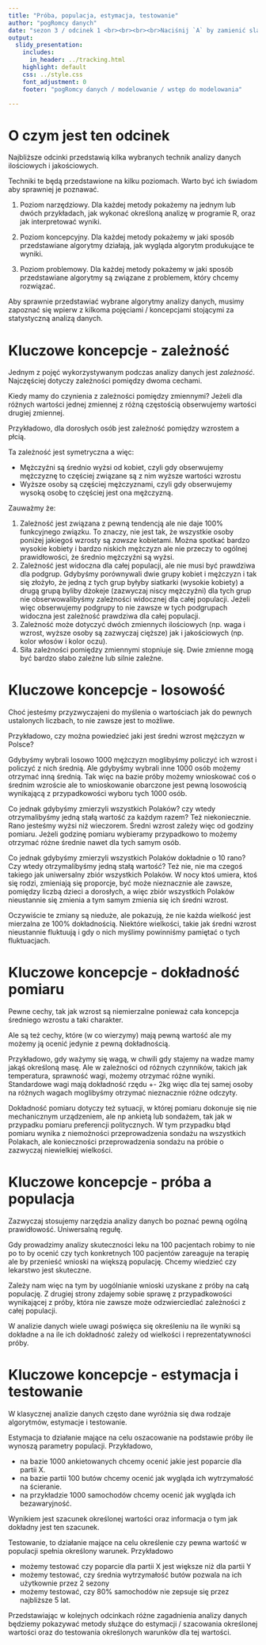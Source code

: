 ```yaml
---
title: "Próba, populacja, estymacja, testowanie"
author: "pogRomcy danych"
date: "sezon 3 / odcinek 1 <br><br><br><br>Naciśnij `A` by zamienić slajdy na ciągły tekst <br> Naciśnij `T` by wyświetlić spis treści"
output:
  slidy_presentation:
    includes:
      in_header: ../tracking.html
    highlight: default
    css: ../style.css
    font_adjustment: 0
    footer: "pogRomcy danych / modelowanie / wstęp do modelowania"

---
```


# O czym jest ten odcinek

Najbliższe odcinki przedstawią kilka wybranych technik analizy danych ilościowych i jakościowych.

Techniki te będą przedstawione na kilku poziomach. Warto być ich świadom aby sprawniej je poznawać.

1. Poziom narzędziowy. Dla każdej metody pokażemy na jednym lub dwóch przykładach, jak wykonać określoną analizę w programie R, oraz jak interpretować wyniki.

2. Poziom koncepcyjny. Dla każdej metody pokażemy w jaki sposób przedstawiane algorytmy działają, jak wygląda algorytm produkujące te wyniki.

3. Poziom problemowy. Dla każdej metody pokażemy w jaki sposób przedstawiane algorytmy są związane z problemem, który chcemy rozwiązać. 

Aby sprawnie przedstawiać wybrane algorytmy analizy danych, musimy zapoznać się wpierw z kilkoma pojęciami / koncepcjami stojącymi za statystyczną analizą danych.

# Kluczowe koncepcje - zależność

Jednym z pojęć wykorzystywanym podczas analizy danych jest *zależność*. 
Najczęściej dotyczy zależności pomiędzy dwoma cechami.

Kiedy mamy do czynienia z zależności pomiędzy zmiennymi? 
Jeżeli dla różnych wartości jednej zmiennej z różną częstością obserwujemy wartości drugiej zmiennej.

Przykładowo, dla dorosłych osób jest zależność pomiędzy wzrostem a płcią.

Ta zależność jest symetryczna a więc:

- Mężczyźni są średnio wyżsi od kobiet, czyli gdy obserwujemy mężczyznę to częściej związane są z nim wyższe wartości wzrostu
- Wyższe osoby są częściej mężczyznami, czyli gdy obserwujemy wysoką osobę to częściej jest ona mężczyzną.

Zauważmy że:

1. Zależność jest związana z pewną tendencją ale nie daje 100% funkcyjnego związku. To znaczy, nie jest tak, że wszystkie osoby poniżej jakiegoś wzrosty są *zawsze* kobietami. Można spotkać bardzo wysokie kobiety i bardzo niskich mężczyzn ale nie przeczy to ogólnej prawidłowości, że średnio mężczyźni są wyżsi.
2. Zależność jest widoczna dla całej populacji, ale nie musi być prawdziwa dla podgrup. Gdybyśmy porównywali dwie grupy kobiet i mężczyzn i tak się złożyło, że jedną z tych grup byłyby siatkarki (wysokie kobiety) a drugą grupą byliby dżokeje (zazwyczaj niscy mężczyźni) dla tych grup nie obserwowalibyśmy zależności widocznej dla całej populacji. Jeżeli więc obserwujemy podgrupy to nie zawsze w tych podgrupach widoczna jest zależność prawdziwa dla całej populacji.
3. Zależność może dotyczyć dwóch zmiennych ilościowych (np. waga i wzrost, wyższe osoby są zazwyczaj cięższe) jak i jakościowych (np. kolor włosów i kolor oczu).
4. Siła zależności pomiędzy zmiennymi stopniuje się. Dwie zmienne mogą być bardzo słabo zależne lub silnie zależne.


# Kluczowe koncepcje - losowość

Choć jesteśmy przyzwyczajeni do myślenia o wartościach jak do pewnych ustalonych liczbach, to nie zawsze jest to możliwe.

Przykładowo, czy można powiedzieć jaki jest średni wzrost mężczyzn w Polsce?

Gdybyśmy wybrali losowo 1000 mężczyzn moglibyśmy policzyć ich wzrost i policzyć z nich średnią. 
Ale gdybyśmy wybrali inne 1000 osób możemy otrzymać inną średnią. Tak więc na bazie próby możemy wnioskować coś o średnim wzroście ale to wnioskowanie obarczone jest pewną losowością wynikającą z przypadkowości wyboru tych 1000 osób.

Co jednak gdybyśmy zmierzyli wszystkich Polaków? czy wtedy otrzymalibyśmy jedną stałą wartość za każdym razem? Też niekoniecznie. Rano jesteśmy wyżsi niż wieczorem. Średni wzrost zależy więc od godziny pomiaru. Jeżeli godzinę pomiaru wybieramy przypadkowo to możemy otrzymać różne średnie nawet dla tych samym osób.

Co jednak gdybyśmy zmierzyli wszystkich Polaków dokładnie o 10 rano? Czy wtedy otrzymalibyśmy jedną stałą wartość?
Też nie, nie ma czegoś takiego jak uniwersalny zbiór wszystkich Polaków. W nocy ktoś umiera, ktoś się rodzi, zmieniają się proporcje, być może nieznacznie ale zawsze, pomiędzy liczbą dzieci a dorosłych, a więc zbiór wszystkich Polaków nieustannie się zmienia a tym samym zmienia się ich średni wzrost.

Oczywiście te zmiany są nieduże, ale pokazują, że nie każda wielkość jest mierzalna ze 100% dokładnością. Niektóre wielkości, takie jak średni wzrost nieustannie fluktuują i gdy o nich myślimy powinniśmy pamiętać o tych fluktuacjach.


# Kluczowe koncepcje - dokładność pomiaru

Pewne cechy, tak jak wzrost są niemierzalne ponieważ cała koncepcja średniego wzrostu a taki charakter.

Ale są też cechy, które (w co wierzymy) mają pewną wartość ale my możemy ją ocenić jedynie z pewną dokładnością.

Przykładowo, gdy ważymy się wagą, w chwili gdy stajemy na wadze mamy jakąś określoną masę. Ale w zależności od różnych czynników, takich jak temperatura, sprawność wagi, możemy otrzymać różne wyniki. Standardowe wagi mają dokładność rzędu +- 2kg więc dla tej samej osoby na różnych wagach moglibyśmy otrzymać nieznacznie różne odczyty.

Dokładność pomiaru dotyczy też sytuacji, w której pomiaru dokonuje się nie mechanicznym urządzeniem, ale np ankietą lub sondażem, tak jak w przypadku pomiaru preferencji politycznych. W tym przypadku błąd pomiaru wynika z niemożności przeprowadzenia sondażu na wszystkich Polakach, ale konieczności przeprowadzenia sondażu na próbie o zazwyczaj niewielkiej wielkości.


# Kluczowe koncepcje - próba a populacja

Zazwyczaj stosujemy narzędzia analizy danych bo poznać pewną ogólną prawidłowość. Uniwersalną regułę.

Gdy prowadzimy analizy skuteczności leku na 100 pacjentach robimy to nie po to by ocenić czy tych konkretnych 100 pacjentów zareaguje na terapię ale by przenieść wnioski na większą populację. Chcemy wiedzieć czy lekarstwo jest skuteczne.

Zależy nam więc na tym by uogólnianie wnioski uzyskane z próby na całą populację. Z drugiej strony zdajemy sobie sprawę z przypadkowości wynikającej z próby, która nie zawsze może odzwierciedlać zależności z całej populacji.

W analizie danych wiele uwagi poświęca się określeniu na ile wyniki są dokładne a na ile ich dokładność zależy od wielkości i reprezentatywności próby.


# Kluczowe koncepcje - estymacja i testowanie

W klasycznej analizie danych często dane wyróżnia się dwa rodzaje algorytmów, estymacje i testowanie.

Estymacja to działanie mające na celu oszacowanie na podstawie próby ile wynoszą parametry populacji. Przykładowo,

* na bazie 1000 ankietowanych chcemy ocenić jakie jest poparcie dla partii X. 
* na bazie partii 100 butów chcemy ocenić jak wygląda ich wytrzymałość na ścieranie. 
* na przykładzie 1000 samochodów chcemy ocenić jak wygląda ich bezawaryjność. 

Wynikiem jest szacunek określonej wartości oraz informacja o tym jak dokładny jest ten szacunek.


Testowanie, to działanie mające na celu określenie czy pewna wartość w populacji spełnia określony warunek. Przykładowo 

* możemy testować czy poparcie dla partii X jest większe niż dla partii Y
* możemy testować, czy średnia wytrzymałość butów pozwala na ich użytkownie przez 2 sezony
* możemy testować, czy 80% samochodów nie zepsuje się przez najbliższe 5 lat.

Przedstawiając w kolejnych odcinkach różne zagadnienia analizy danych będziemy pokazywać metody służące do estymacji / szacowania określonej wartości oraz do testowania określonych warunków dla tej wartości.


